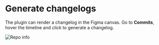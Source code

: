 
# Generate changelogs

The plugin can render a changelog in the Figma canvas. Go to **Commits**, hover the timeline and click <ArrowDownToLine className="inline-block" size={14}/> to generate a changelog.

![Repo info](/images/logging.png)